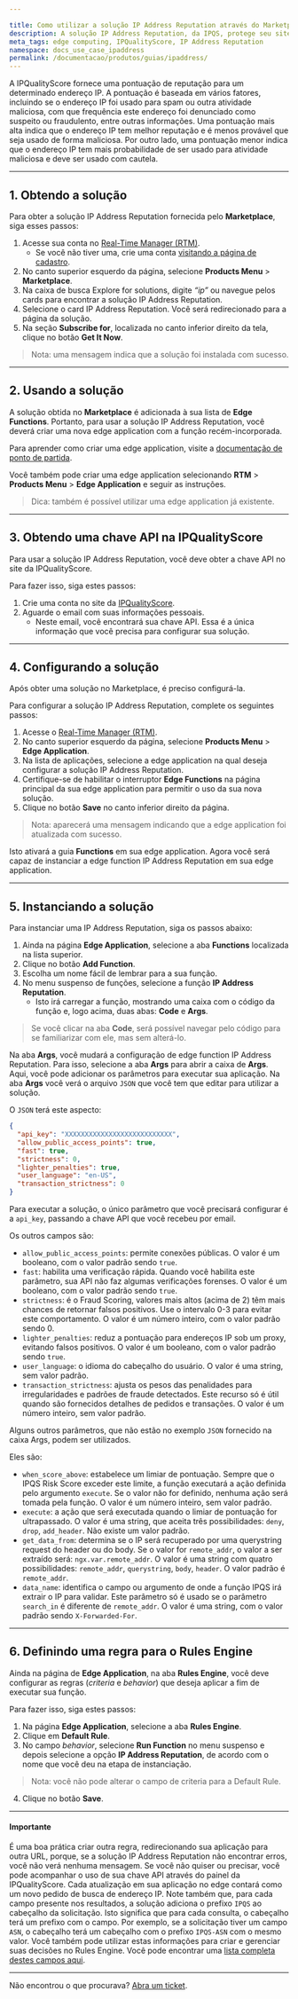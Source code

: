 ```yaml
---

title: Como utilizar a solução IP Address Reputation através do Marketplace da Azion
description: A solução IP Address Reputation, da IPQS, protege seu site contra IPs maliciosos.
meta_tags: edge computing, IPQualityScore, IP Address Reputation
namespace: docs_use_case_ipaddress
permalink: /documentacao/produtos/guias/ipaddress/
---
```


A IPQualityScore fornece uma pontuação de reputação para um determinado endereço IP. A pontuação é baseada em vários fatores, incluindo se o endereço IP foi usado para spam ou outra atividade maliciosa, com que frequência este endereço foi denunciado como suspeito ou fraudulento, entre outras informações. Uma pontuação mais alta indica que o endereço IP tem melhor reputação e é menos provável que seja usado de forma maliciosa. Por outro lado, uma pontuação menor indica que o endereço IP tem mais probabilidade de ser usado para atividade maliciosa e deve ser usado com cautela.

---

## 1. Obtendo a solução

Para obter a solução IP Address Reputation fornecida pelo **Marketplace**, siga esses passos:

1. Acesse sua conta no [Real-Time Manager (RTM)](https://manager.azion.com/).
    - Se você não tiver uma, crie uma conta [visitando a página de cadastro](https://manager.azion.com/signup/).
2. No canto superior esquerdo da página, selecione **Products Menu** > **Marketplace**.
3. Na caixa de busca Explore for solutions, digite *“ip”* ou navegue pelos cards para encontrar a solução IP Address Reputation.
4. Selecione o card IP Address Reputation. Você será redirecionado para a página da solução.
5. Na seção **Subscribe for**, localizada no canto inferior direito da tela, clique no botão **Get It Now**.

> Nota: uma mensagem indica que a solução foi instalada com sucesso.

---

## 2. Usando a solução

A solução obtida no **Marketplace** é adicionada à sua lista de **Edge Functions**. Portanto, para usar a solução IP Address Reputation, você deverá criar uma nova edge application com a função recém-incorporada.

Para aprender como criar uma edge application, visite a [documentação de ponto de partida](/pt-br/documentacao/produtos/ponto-de-partida/).

Você também pode criar uma edge application selecionando **RTM** > **Products Menu** > **Edge Application** e seguir as instruções.

> Dica: também é possível utilizar uma edge application já existente.

---

## 3. Obtendo uma chave API na IPQualityScore

Para usar a solução IP Address Reputation, você deve obter a chave API no site da IPQualityScore.

Para fazer isso, siga estes passos:

1. Crie uma conta no site da [IPQualityScore](https://www.ipqualityscore.com/create-account).
2. Aguarde o email com suas informações pessoais.
    - Neste email, você encontrará sua chave API. Essa é a única informação que você precisa para configurar sua solução.

---

## 4. Configurando a solução

Após obter uma solução no Marketplace, é preciso configurá-la.

Para configurar a solução IP Address Reputation, complete os seguintes passos:

1. Acesse o [Real-Time Manager (RTM)](https://manager.azion.com/).
2. No canto superior esquerdo da página, selecione **Products Menu** > **Edge Application**.
3. Na lista de aplicações, selecione a edge application na qual deseja configurar a solução IP Address Reputation.
4. Certifique-se de habilitar o interruptor **Edge Functions** na página principal da sua edge application para permitir o uso da sua nova solução.
5. Clique no botão **Save** no canto inferior direito da página.

> Nota: aparecerá uma mensagem indicando que a edge application foi atualizada com sucesso.

Isto ativará a guia **Functions** em sua edge application. Agora você será capaz de instanciar a edge function IP Address Reputation em sua edge application.

---

## 5. Instanciando a solução

Para instanciar uma IP Address Reputation, siga os passos abaixo:

1. Ainda na página **Edge Application**, selecione a aba **Functions** localizada na lista superior.
2. Clique no botão **Add Function**.
3. Escolha um nome fácil de lembrar para a sua função.
4. No menu suspenso de funções, selecione a função **IP Address Reputation**.
    - Isto irá carregar a função, mostrando uma caixa com o código da função e, logo acima, duas abas: **Code** e **Args**.

> Se você clicar na aba **Code**, será possível navegar pelo código para se familiarizar com ele, mas sem alterá-lo.

Na aba **Args**, você mudará a configuração de edge function IP Address Reputation. Para isso, selecione a aba **Args** para abrir a caixa de **Args**. Aqui, você pode adicionar os parâmetros para executar sua aplicação. Na aba **Args** você verá o arquivo `JSON` que você tem que editar para utilizar a solução. 

O `JSON` terá este aspecto:

```json
{
  "api_key": "XXXXXXXXXXXXXXXXXXXXXXXXXXX",
  "allow_public_access_points": true,
  "fast": true,
  "strictness": 0,
  "lighter_penalties": true,
  "user_language": "en-US",
  "transaction_strictness": 0
}
```

Para executar a solução, o único parâmetro que você precisará configurar é a `api_key`, passando a chave API que você recebeu por email.

Os outros campos são:

- `allow_public_access_points`: permite conexões públicas. O valor é um booleano, com o valor padrão sendo `true`.
- `fast`: habilita uma verificação rápida. Quando você habilita este parâmetro, sua API não faz algumas verificações forenses. O valor é um booleano, com o valor padrão sendo `true`.
- `strictness`: é o Fraud Scoring, valores mais altos (acima de 2) têm mais chances de retornar falsos positivos. Use o intervalo 0-3 para evitar este comportamento. O valor é um número inteiro, com o valor padrão sendo 0.
- `lighter_penalties`: reduz a pontuação para endereços IP sob um proxy, evitando falsos positivos. O valor é um booleano, com o valor padrão sendo `true`.
- `user_language`: o idioma do cabeçalho do usuário. O valor é uma string, sem valor padrão.
- `transaction_strictness`: ajusta os pesos das penalidades para irregularidades e padrões de fraude detectados. Este recurso só é útil quando são fornecidos detalhes de pedidos e transações. O valor é um número inteiro, sem valor padrão.

Alguns outros parâmetros, que não estão no exemplo `JSON` fornecido na caixa Args, podem ser utilizados. 

Eles são:

- `when_score_above`: estabelece um limiar de pontuação. Sempre que o IPQS Risk Score exceder este limite, a função executará a ação definida pelo argumento `execute`. Se o valor não for definido, nenhuma ação será tomada pela função. O valor é um número inteiro, sem valor padrão.
- `execute`: a ação que será executada quando o limiar de pontuação for ultrapassado. O valor é uma string, que aceita três possibilidades: `deny`, `drop`, `add_header`. Não existe um valor padrão.
- `get_data_from`: determina se o IP será recuperado por uma querystring request do header ou do body. Se o valor for `remote_addr`, o valor a ser extraído será: `ngx.var.remote_addr`. O valor é uma string com quatro possibilidades: `remote_addr`, `querystring`, `body`, `header`. O valor padrão é `remote_addr`.
- `data_name`: identifica o campo ou argumento de onde a função IPQS irá extrair o IP para validar. Este parâmetro só é usado se o parâmetro `search_in` é diferente de `remote_addr`. O valor é uma string, com o valor padrão sendo `X-Forwarded-For`.

---

## 6. Definindo uma regra para o Rules Engine

Ainda na página de **Edge Application**, na aba **Rules Engine**, você deve configurar as regras (*criteria* e *behavior*) que deseja aplicar a fim de executar sua função.

Para fazer isso, siga estes passos:

1. Na página **Edge Application**, selecione a aba **Rules Engine**.
2. Clique em **Default Rule**.
3. No campo *behavior*, selecione **Run Function** no menu suspenso e depois selecione a opção **IP Address Reputation**, de acordo com o nome que você deu na etapa de instanciação.

> Nota: você não pode alterar o campo de criteria para a Default Rule.

4. Clique no botão **Save**.

---

#### Importante

É uma boa prática criar outra regra, redirecionando sua aplicação para outra URL, porque, se a solução IP Address Reputation não encontrar erros, você não verá nenhuma mensagem. Se você não quiser ou precisar, você pode acompanhar o uso de sua chave API através do painel da IPQualityScore. Cada atualização em sua aplicação no edge contará como um novo pedido de busca de endereço IP. Note também que, para cada campo presente nos resultados, a solução adiciona o prefixo `IPQS` ao cabeçalho da solicitação. Isto significa que para cada consulta, o cabeçalho terá um prefixo com o campo. Por exemplo, se a solicitação tiver um campo `ASN`, o cabeçalho terá um cabeçalho com o prefixo `IPQS-ASN` com o mesmo valor. Você também pode utilizar estas informações para criar e gerenciar suas decisões no Rules Engine. Você pode encontrar uma [lista completa destes campos aqui](https://www.ipqualityscore.com/documentation/proxy-detection/overview).


---

Não encontrou o que procurava? [Abra um ticket](https://tickets.azion.com/).
